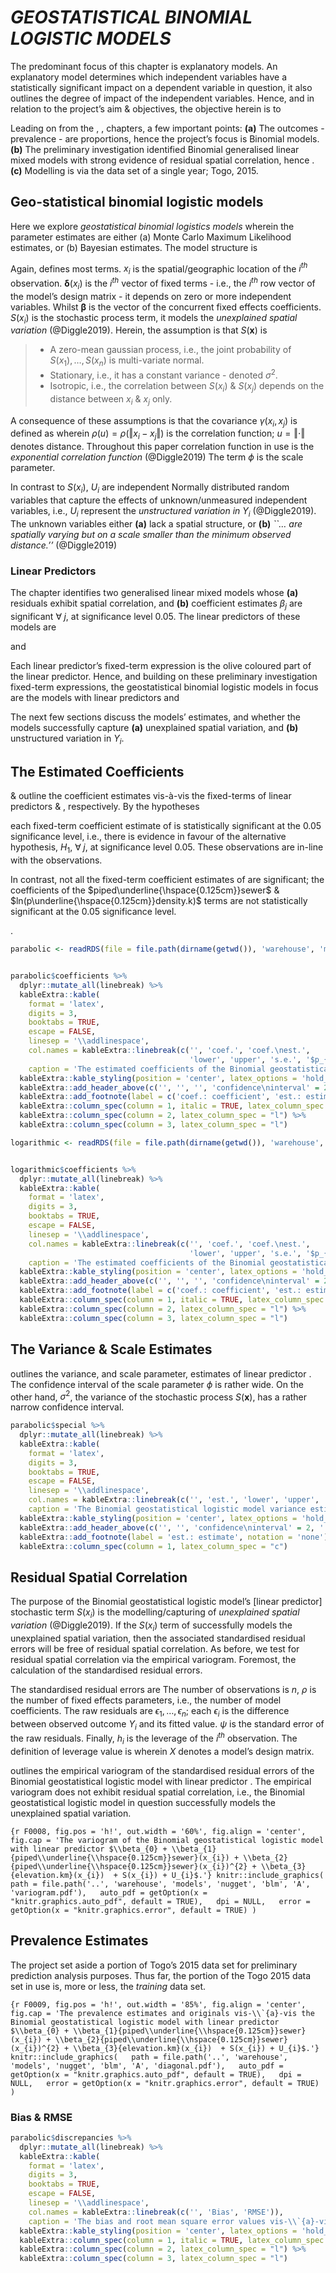 

# *GEOSTATISTICAL BINOMIAL LOGISTIC MODELS* \label{chapter:geo}

The predominant focus of this chapter is explanatory models.  An explanatory model determines which independent variables have a statistically significant impact on a dependent variable in question, it also outlines the degree of impact of the independent variables.  Hence, and in relation to the project's aim & objectives, the objective herein is to

\begin{minipage}[c]{0.9\textwidth}

\vspace{15pt}

\textit{Determine which extraneous independent variables -  WaSH variables, population density, and elevation - have a statistically significant impact on the prevalence of Hookworm disease infections, and outline their degree of impact.}

\vspace{15pt}

\end{minipage}

Leading on from the \hyperref[chapter:data]{data}, \hyperref[chapter:exploration]{exploratory analysis}, \hyperref[chapter:preliminary]{preliminary investigation} chapters, a few important points:  **(a)** The outcomes - prevalence - are proportions, hence the project's focus is Binomial models. **(b)** The preliminary investigation identified Binomial generalised linear mixed models with strong evidence of residual spatial correlation, hence \textit{this chapter focuses on geostatistical binomial logistic [explanatory] models}. **(c)** Modelling is via the data set of a single year; Togo, $2015$.


## Geo-statistical binomial logistic models

Here we explore *geostatistical binomial logistics models* wherein the parameter estimates are either (a) Monte Carlo Maximum Likelihood estimates, or (b) Bayesian estimates.  The model structure is

\begin{align}
\renewcommand{\arraystretch}{1.5}
Y_{i} & \sim Binomial(e(x_{i}), p(x_{i})) (\#eq:0037) \\
\eta(x_{i}) & = ln \left( \frac{p(x_{i})}{1 - p(x_{i})} \right) (\#eq:0038) \\
& = \mathbf{\delta}(x_{i})^{T}\mathbf{\beta} + S(x_{i}) + U_{i} (\#eq:0039)
\end{align}

\vspace{10pt}

Again, \cref{tab:T0004} defines most terms.  $x_{i}$ is the spatial/geographic location of the $i^{th}$ observation.   $\mathbf{\delta}(x_{i})$ is the $i^{th}$ vector of fixed terms - i.e., the $i^{th}$ row vector of the model's design matrix - it depends on zero or more independent variables. Whilst $\mathbf{\beta}$ is the vector of the concurrent fixed effects coefficients.  $S(x_{i})$ is the stochastic process term, it models the *unexplained spatial variation* (@Diggle2019).  Herein, the assumption is that $S(\mathbf{x})$ is

> * A zero-mean gaussian process, i.e., the joint probability of ${S(x_{1}), \ldots, S(x_{n})}$ is multi-variate normal.\newline
> * Stationary, i.e., it has a constant variance - denoted $\sigma^{2}$.\newline
> * Isotropic, i.e., the correlation between $S(x_{i})$ & $S(x_{j})$ depends on the distance between $x_{i}$ & $x_{j}$ only.\newline

A consequence of these assumptions is that the covariance $\gamma(x_{i}, x_{j})$ is defined as
\begin{equation}
\gamma(x_{i}, x_{j}) = \sigma^{2}\rho(\left\Vert x_{i} - x_{j} \right\Vert) (\#eq:0025)
\end{equation}
wherein $\rho(u) = \rho(\left\Vert x_{i} - x_{j} \right\Vert)$ is the correlation function; $u = \left\Vert \cdot \right\Vert$ denotes distance.  Throughout this paper correlation function in use is the *exponential correlation function* (@Diggle2019)
\begin{equation}
\rho(u; \phi) = e^{-u/\phi}, \qquad u \geq 0 (\#eq:0016)
\end{equation}
The term $\phi$ is the scale parameter.

\vspace{10pt}

In contrast to $S(x_{i})$, $U_{i}$ are independent Normally distributed random variables
\begin{equation}
U_{i} \sim \mathcal{N}(0, \tau^{2}) (\#eq:0023)
\end{equation}
that capture the effects of unknown/unmeasured independent variables, i.e., $U_{i}$ represent the *unstructured variation
in $Y_{i}$* (@Diggle2019).  The unknown variables either **(a)** lack a spatial structure, or **(b)** *``... are spatially
varying but on a scale smaller than the minimum observed distance.''* (@Diggle2019)


### Linear Predictors

The \hyperref[chapter:preliminary]{preliminary investigation} chapter identifies two generalised linear mixed models whose **(a)** residuals exhibit spatial correlation, and **(b)**  coefficient estimates $\beta_{j}$ are significant $\forall \; j$, at significance level $0.05$.  The linear predictors of these models are

\begin{align}
\eta_{i} & = \color{darkolive}{\beta_{0} + \beta_{1}{piped\underline{\hspace{0.125cm}}sewer}(x_{i}) + \beta_{2}{piped\underline{\hspace{0.125cm}}sewer}(x_{i})^{2}} \nonumber \\
& \quad  \color{darkolive}{\; + \; \beta_{3}{elevation.km}(x_{i})} \color{black}{\; + \; b_{i}} \nonumber
\end{align}
and
\begin{align}
\eta_{i} & = \color{darkolive}{\beta_{0} + \beta_{1}{piped\underline{\hspace{0.125cm}}sewer}(x_{i}) + \beta_{2}{ln(p\underline{\hspace{0.125cm}}density.k)}(x_{i})} \nonumber \\
& \quad  \color{darkolive}{\; + \; \beta_{3}{elevation.km}(x_{i})} \color{black}{\; + \; b_{i}} \nonumber
\end{align}

Each linear predictor's fixed-term expression is the olive coloured part of the linear predictor.  Hence, and building on these preliminary investigation fixed-term expressions, the geostatistical binomial logistic models in focus are the models with linear predictors
\begin{align}
\eta_{i} & = \beta_{0} + \beta_{1}{piped\underline{\hspace{0.125cm}}sewer}(x_{i}) + \beta_{2}{piped\underline{\hspace{0.125cm}}sewer}(x_{i})^{2} (\#eq:0040) \\
& \quad  + \beta_{3}{elevation.km}(x_{i})  + S(x_{i}) + U_{i}\nonumber
\end{align}
and
\begin{align}
\eta_{i} & = \beta_{0} + \beta_{1}{piped\underline{\hspace{0.125cm}}sewer}(x_{i}) + \beta_{2}{ln(p\underline{\hspace{0.125cm}}density.k)}(x_{i}) (\#eq:0041) \\
& \quad  + \beta_{3}{elevation.km}(x_{i})  + S(x_{i}) + U_{i} \nonumber
\end{align}

The next few sections discuss the models' estimates, and whether the models successfully capture **(a)** unexplained spatial variation, and **(b)** unstructured variation in $Y_{i}$.



\clearpage

## The Estimated Coefficients

\cref{tab:T0011} & \cref{tab:T0012} outline the coefficient estimates vis-&agrave;-vis the fixed-terms of linear predictors \cref{eq:0040} & \cref{eq:0041}, respectively.    By the hypotheses
\begin{minipage}[c]{0.9\textwidth}
$$H_{0}: \beta_{j} = 0$$
$$H_{1}: \beta_{j} \neq 0$$
\end{minipage}
\vspace{10pt}
\noindent each fixed-term coefficient estimate of \cref{tab:T0011} is statistically significant at the $0.05$ significance level, i.e., there is evidence in favour of the alternative hypothesis, $H_{1}$, $\forall \; j$, at significance level $0.05$.  These \cref{tab:T0011} observations are in-line with the \hyperref[section:preliminary-coefficients]{preliminary investigation's estimated coefficients} observations.

In contrast, not all the fixed-term coefficient estimates of \cref{tab:T0012} are significant; the coefficients of the $piped\underline{\hspace{0.125cm}}sewer$ & $ln(p\underline{\hspace{0.125cm}}density.k)$ terms are not statistically significant at the $0.05$ significance level.

\textbf{Hence, the rest of this chapter discusses the estimates of the Binomial geostatistical logistic model with linear predictor} \cref{eq:0040}.

\vspace{10pt}

<!--- coefficients --->
```r
parabolic <- readRDS(file = file.path(dirname(getwd()), 'warehouse', 'models', 'nugget', 'blm', 'A', 'estimations.rds'))


parabolic$coefficients %>%
  dplyr::mutate_all(linebreak) %>%
  kableExtra::kable(
    format = 'latex',
    digits = 3,
    booktabs = TRUE,
    escape = FALSE,
    linesep = '\\addlinespace',
    col.names = kableExtra::linebreak(c('', 'coef.', 'coef.\nest.',
                                        'lower', 'upper', 's.e.', '$p_{value}$')),
    caption = 'The estimated coefficients of the Binomial geostatistical logistic model with linear predictor $\\beta_{0} + \\beta_{1}{piped\\underline{\\hspace{0.125cm}}sewer}(x_{i}) + \\beta_{2}{piped\\underline{\\hspace{0.125cm}}sewer}(x_{i})^{2} + \\beta_{3}{elevation.km}(x_{i})  + S(x_{i}) + U_{i}$') %>%
  kableExtra::kable_styling(position = 'center', latex_options = 'hold_position', font_size = 7, full_width = FALSE) %>%
  kableExtra::add_header_above(c('', '', '', 'confidence\ninterval' = 2, '', '')) %>%
  kableExtra::add_footnote(label = c('coef.: coefficient', 'est.: estimate', 's.e.: standard error'), notation = 'none')  %>%
  kableExtra::column_spec(column = 1, italic = TRUE, latex_column_spec = "l") %>%
  kableExtra::column_spec(column = 2, latex_column_spec = "l") %>%
  kableExtra::column_spec(column = 3, latex_column_spec = "l")
```

<!--- coefficients --->
```r
logarithmic <- readRDS(file = file.path(dirname(getwd()), 'warehouse', 'models', 'nugget', 'blm', 'B', 'estimations.rds'))


logarithmic$coefficients %>%
  dplyr::mutate_all(linebreak) %>%
  kableExtra::kable(
    format = 'latex',
    digits = 3,
    booktabs = TRUE,
    escape = FALSE,
    linesep = '\\addlinespace',
    col.names = kableExtra::linebreak(c('', 'coef.', 'coef.\nest.',
                                        'lower', 'upper', 's.e.', '$p_{value}$')),
    caption = 'The estimated coefficients of the Binomial geostatistical logistic model with linear predictor $\\beta_{0} + \\beta_{1}{piped\\underline{\\hspace{0.125cm}}sewer}(x_{i}) + \\beta_{2}{ln(p\\underline{\\hspace{0.125cm}}density.k)}(x_{i})  + \\beta_{3}{elevation.km}(x_{i})  + S(x_{i}) + U_{i}$') %>%
  kableExtra::kable_styling(position = 'center', latex_options = 'hold_position', font_size = 7, full_width = FALSE) %>%
  kableExtra::add_header_above(c('', '', '', 'confidence\ninterval' = 2, '', '')) %>%
  kableExtra::add_footnote(label = c('coef.: coefficient', 'est.: estimate', 's.e.: standard error'), notation = 'none')  %>%
  kableExtra::column_spec(column = 1, italic = TRUE, latex_column_spec = "l") %>%
  kableExtra::column_spec(column = 2, latex_column_spec = "l") %>%
  kableExtra::column_spec(column = 3, latex_column_spec = "l")
```

\clearpage

## The Variance & Scale Estimates

\cref{tab:T0025} outlines the variance, and scale parameter, estimates of linear predictor \cref{eq:0040}.  The confidence interval of the scale parameter $\phi$ is rather wide.  On the other hand, $\sigma^{2}$, the variance of the stochastic process $S(\mathbf{x})$, has a rather narrow confidence interval.

<!--- variance & scale estimates  --->
```r
parabolic$special %>%
  dplyr::mutate_all(linebreak) %>%
  kableExtra::kable(
    format = 'latex',
    digits = 3,
    booktabs = TRUE,
    escape = FALSE,
    linesep = '\\addlinespace',
    col.names = kableExtra::linebreak(c('', 'est.', 'lower', 'upper', '$e^{est.}$', 'lower', 'upper')),
    caption = 'The Binomial geostatistical logistic model variance estimates vis-\\`{a}-vis $\\beta_{0} + \\beta_{1}{piped\\underline{\\hspace{0.125cm}}sewer}(x_{i}) + \\beta_{2}{piped\\underline{\\hspace{0.125cm}}sewer}(x_{i})^{2} + \\beta_{3}{elevation.km}(x_{i})  + S(x_{i}) + U_{i}$.  $\\kappa = 0.5$') %>%
  kableExtra::kable_styling(position = 'center', latex_options = 'hold_position', font_size = 8, full_width = FALSE) %>%
  kableExtra::add_header_above(c('', '', 'confidence\ninterval' = 2, '', 'confidence\ninterval' = 2)) %>%
  kableExtra::add_footnote(label = 'est.: estimate', notation = 'none')  %>%
  kableExtra::column_spec(column = 1, latex_column_spec = "c")
```


## Residual Spatial Correlation

The purpose of the Binomial geostatistical logistic model's [linear predictor] stochastic term $S(x_{i})$ is the modelling/capturing of *unexplained spatial variation* (@Diggle2019).  If the $S(x_{i})$ term of \cref{eq:0040} successfully models the unexplained spatial variation, then the associated standardised residual errors will be free of residual spatial correlation.  As before, we test for residual spatial correlation via the empirical variogram.  Foremost, the calculation of the standardised residual errors.

\vspace{10pt}

The standardised residual errors are
\begin{align}
r_{i} & = \frac{1}{\psi} \epsilon_{i}\left(1 - h_{i}\right)^{-1/2}, \quad \text{\textit{wherein}}  (\#eq:0010) \\
\psi^{2} & = \frac{1}{n - \rho} \sum^{n}_{i = 1}{\epsilon^{2}_{i}}   (\#eq:0011)
\end{align}
The number of observations is $n$, $\rho$ is the number of fixed effects parameters, i.e., the number of model coefficients.  The raw residuals are ${\epsilon_{1}, \ldots, \epsilon_{n}}$; each $\epsilon_{i}$ is the difference between observed outcome $Y_{i}$ and its fitted value. $\psi$ is the standard error of the raw residuals.  Finally, $h_{i}$ is the leverage of the $i^{th}$ observation.  The definition of leverage value is
\begin{equation}
\mathbf{h} = diag \Bigl( X\bigl(X^{T}X\bigr)^{-1}X^{T}  \Bigr) (\#eq:0012)
\end{equation}
wherein $X$ denotes a model's design matrix.

\vspace{10pt}

\cref{fig:F0008} outlines the empirical variogram of the standardised residual errors of the Binomial geostatistical logistic model with linear predictor \cref{eq:0040}.  The empirical variogram does not exhibit residual spatial correlation, i.e., the Binomial geostatistical logistic model in question successfully models the unexplained spatial variation.

<!--- empirical variogram --->
```{r F0008, fig.pos = 'h!', out.width = '60%', fig.align = 'center', fig.cap = 'The variogram of the Binomial geostatistical logistic model with linear predictor $\\beta_{0} + \\beta_{1}{piped\\underline{\\hspace{0.125cm}}sewer}(x_{i}) + \\beta_{2}{piped\\underline{\\hspace{0.125cm}}sewer}(x_{i})^{2} + \\beta_{3}{elevation.km}(x_{i})  + S(x_{i}) + U_{i}$.'}
knitr::include_graphics(
  path = file.path('..', 'warehouse', 'models', 'nugget', 'blm', 'A', 'variogram.pdf'),
  auto_pdf = getOption(x = "knitr.graphics.auto_pdf", default = TRUE),
  dpi = NULL,
  error = getOption(x = "knitr.graphics.error", default = TRUE)
)
```

\clearpage

## Prevalence Estimates

The project set aside a portion of Togo's $2015$ data set for preliminary prediction analysis purposes.  Thus far, the portion of the Togo $2015$ data set in use is, more or less, the *training* data set.  

<!--- prevalence --->
```{r F0009, fig.pos = 'h!', out.width = '85%', fig.align = 'center', fig.cap = 'The prevalence estimates and originals vis-\\`{a}-vis the Binomial geostatistical logistic model with linear predictor $\\beta_{0} + \\beta_{1}{piped\\underline{\\hspace{0.125cm}}sewer}(x_{i}) + \\beta_{2}{piped\\underline{\\hspace{0.125cm}}sewer}(x_{i})^{2} + \\beta_{3}{elevation.km}(x_{i})  + S(x_{i}) + U_{i}$.'}
knitr::include_graphics(
  path = file.path('..', 'warehouse', 'models', 'nugget', 'blm', 'A', 'diagonal.pdf'),
  auto_pdf = getOption(x = "knitr.graphics.auto_pdf", default = TRUE),
  dpi = NULL,
  error = getOption(x = "knitr.graphics.error", default = TRUE)
)
```




### Bias & RMSE

<!--- bias & rmse --->
```r

parabolic$discrepancies %>%
  dplyr::mutate_all(linebreak) %>%
  kableExtra::kable(
    format = 'latex',
    digits = 3,
    booktabs = TRUE,
    escape = FALSE,
    linesep = '\\addlinespace',
    col.names = kableExtra::linebreak(c('', 'Bias', 'RMSE')),
    caption = 'The bias and root mean square error values vis-\\`{a}-vis the Binomial geostatistical logistic model with linear predictor $\\beta_{0} + \\beta_{1}{piped\\underline{\\hspace{0.125cm}}sewer}(x_{i}) + \\beta_{2}{piped\\underline{\\hspace{0.125cm}}sewer}(x_{i})^{2} + \\beta_{3}{elevation.km}(x_{i})  + S(x_{i}) + U_{i}$.') %>%
  kableExtra::kable_styling(position = 'center', latex_options = 'hold_position', font_size = 7, full_width = FALSE) %>%
  kableExtra::column_spec(column = 1, italic = TRUE, latex_column_spec = "l") %>%
  kableExtra::column_spec(column = 2, latex_column_spec = "l") %>%
  kableExtra::column_spec(column = 3, latex_column_spec = "l")
```
